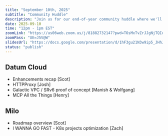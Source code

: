 ```yaml
---
title: "September 10th, 2025"
subtitle: "Community Huddle"
description: "Join us for our end-of-year community huddle where we'll discuss the latest updates and plans for the new year."
date: 2025-09-10
time: "12pm - 1pm EST"
zoomLink: "https://us06web.zoom.us/j/81882732147?pwd=TOsMxTvZrJJgNjTQIucbyT8qrg1Fyd.1"
zoomPass: "UE=J5V@W"
slidesUrl: "https://docs.google.com/presentation/d/1hF3gu21N3w9ip5_JHhJEwesZJsuh_MBGScYM4JMc4fA/edit?slide=id.g36e3273d15c_0_94#slide=id.g36e3273d15c_0_94"
status: "publish"
---
```


## Datum Cloud
- Enhancements recap [Scot]
- HTTPProxy [Josh]
- Galactic VPC / SRv6 proof of concept [Manish & Wolfgang]
- MCP All the Things [Henry]

## Milo

- Roadmap overview [Scot]
- I WANNA GO FAST - K8s projects optimization [Zach]